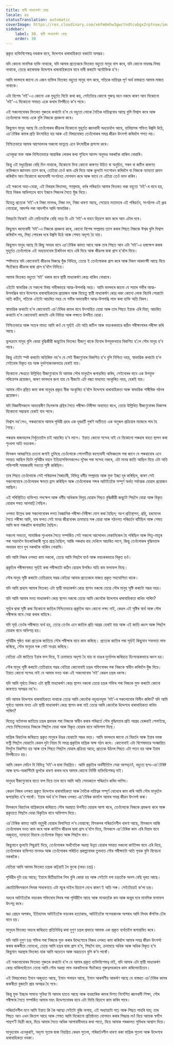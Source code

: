 ```yaml
---
title: স্থায়ী মাধ্যাকর্ষণ কেন্দ্র
locale: as
statusTranslation: automatic
coverImage: https://res.cloudinary.com/xmfm6mhw3gwctndtcubgx2rptnae/image/upload/v1740468922/small_cover_tratado_de_psicologia_revolucionaria_a4c0dca4e0.webp
sidebar:
    label: 30. স্থায়ী মাধ্যাকর্ষণ কেন্দ্র
    order: 30
---
```

প্ৰকৃত ব্যক্তিবিশেষত্ব নথকাৰ বাবে, উদ্দেশ্যৰ ধাৰাবাহিকতা থকাটো অসম্ভৱ।

যদি কোনো মানসিক ব্যক্তি নাথাকে, যদি আমাৰ প্ৰত্যেকৰে ভিতৰত বহুতো মানুহ বাস কৰে, যদি কোনো দায়বদ্ধ বিষয় নাথাকে, তেন্তে কাৰোবাক উদ্দেশ্যৰ ধাৰাবাহিকতাৰ বাবে দাবী কৰাটো অযৌক্তিক হ’ব।

আমি ভালদৰে জানো যে এজন ব্যক্তিৰ ভিতৰত বহুতো মানুহ বাস কৰে, গতিকে দায়িত্বৰ পূৰ্ণ অৰ্থ বাস্তৱতে আমাৰ মাজত নাথাকে।

এটা বিশেষ 'মই'-এ কোনো এক মুহূৰ্তত যিটো কথা কয়, সেইটোৱে কোনো গুৰুত্ব বহন নকৰে কাৰণ আন যিকোনো 'মই'-এ যিকোনো সময়ত একে কথাৰ বিপৰীতে ক’ব পাৰে।

এই সকলোবোৰৰ ভিতৰত গুৰুতৰ কথাটো হ’ল যে বহুতো লোকে নৈতিক দায়িত্ববোধ আছে বুলি বিশ্বাস কৰে আৰু তেওঁলোকে সদায় একে বুলি নিজকে প্ৰবঞ্চনা কৰে।

কিছুমান মানুহ আছে যি তেওঁলোকৰ জীৱনৰ যিকোনো মুহূৰ্তত জ্ঞানবাদী অধ্যয়নলৈ আহে, হাবিয়াসৰ শক্তিত উজ্বলি উঠে, এচ’টেৰিক কামৰ প্ৰতি উৎসাহিত হয় আৰু এই বিষয়বোৰত তেওঁলোকৰ সমগ্ৰ জীৱন উৎসৰ্গা কৰিবলৈ শপত লয়।

নিশ্চিতভাৱে আমাৰ আন্দোলনৰ সকলো ভাতৃয়ে এনে উৎসাহীক প্ৰশংসা কৰে।

এনেকুৱা ভক্ত আৰু নিশ্চিতভাৱে আন্তৰিক লোকৰ কথা শুনিলে আনন্দ অনুভৱ নকৰাকৈ থাকিব নোৱাৰি।

কিন্তু এই মধুচন্দ্ৰিকা বেছি দিন নাথাকে, যিকোনো দিনা কোনো কাৰণত উচিত বা অনুচিত, সৰল বা জটিল কাৰণত ব্যক্তিজনে জ্ঞানবাদ ত্যাগ কৰে, তেতিয়া তেওঁ কাম এৰি দিয়ে আৰু ভুলটো সংশোধন কৰিবলৈ বা নিজকে ন্যায্যতা প্ৰদান কৰিবলৈ আন যিকোনো ৰহস্যবাদী সংগঠনত যোগদান কৰে আৰু ভাবে যে এতিয়া তেওঁ ভাল কৰিব।

এই সকলো অহা-যোৱা, এই নিৰন্তৰ বিদ্যালয়, সম্প্ৰদায়, ধৰ্মৰ পৰিৱৰ্তন আমাৰ ভিতৰত থকা বহুতো ‘মই’-ৰ বাবে হয়, যিয়ে নিজৰ আধিপত্যৰ বাবে ইজনে সিজনৰ সৈতে যুঁজ দিয়ে।

যিহেতু প্ৰত্যেক ‘মই’-ৰে নিজা মানদণ্ড, নিজা মন, নিজা ধাৰণা আছে, সেয়েহে মতামতৰ এই পৰিৱৰ্তন, সংগঠনৰ এই ধ্ৰুৱ নোহোৱা, আদৰ্শৰ পৰা আদৰ্শলৈ আদি স্বাভাৱিক।

বিষয়টো নিজেই এটা মেচিনতকৈ বেছি নহয় যি এটা ‘মই’-ৰ বাহন হিচাপে কাম কৰে আন এটাৰ দৰে।

কিছুমান ৰহস্যবাদী ‘মই’-এ নিজকে প্ৰবঞ্চনা কৰে, কোনো বিশেষ সম্প্ৰদায় ত্যাগ কৰাৰ পিছত নিজকে ঈশ্বৰ বুলি বিশ্বাস কৰিবলৈ লয়, মিছা পোহৰৰ দৰে উজ্বলি উঠে আৰু শেষত অদৃশ্য হৈ যায়।

কিছুমান মানুহ আছে যি কিছু সময়ৰ বাবে এচ’টেৰিক কামত আহে আৰু তাৰ পিছত আন এটা ‘মই’-এ হস্তক্ষেপ কৰাৰ মুহূৰ্তত তেওঁলোকে এই অধ্যয়নবোৰ চিৰদিনৰ বাবে এৰি দিয়ে আৰু জীৱনৰ দ্বাৰা গ্ৰাস হ’বলৈ দিয়ে।

স্পষ্টভাৱে যদি কোনোবাই জীৱনৰ বিৰুদ্ধে যুঁজ নিদিয়ে, তেন্তে ই তেওঁলোকক গ্ৰাস কৰে আৰু বিৰল আকাংক্ষী আছে যিয়ে সঁচাকৈয়ে জীৱনৰ দ্বাৰা গ্ৰাস হ’বলৈ নিদিয়ে।

আমাৰ ভিতৰত বহুতো ‘মই’ থকাৰ বাবে স্থায়ী মাধ্যাকৰ্ষণ কেন্দ্ৰ থাকিব নোৱাৰে।

এইটো স্বাভাৱিক যে সকলো বিষয় গভীৰভাৱে আত্ম-উপলব্ধি নহয়। আমি ভালদৰে জানো যে সত্তাৰ গভীৰ আত্ম-উপলব্ধিৰ বাবে উদ্দেশ্যৰ ধাৰাবাহিকতাৰ প্ৰয়োজন আৰু যিহেতু স্থায়ী মাধ্যাকৰ্ষণ কেন্দ্ৰ থকা কোনো লোক বিচাৰি পোৱাটো অতি কঠিন, গতিকে এইটো আচৰিত নহয় যে গভীৰ অভ্যন্তৰীণ আত্ম-উপলব্ধি লাভ কৰা ব্যক্তি অতি বিৰল।

স্বাভাৱিক কথাটো হ’ল কোনোবাই এচ’টেৰিক কামৰ বাবে উৎসাহিত হোৱা আৰু তাৰ পিছত ইয়াক এৰি দিয়া; আচৰিত কথাটো হ’ল কোনোবাই কামটো এৰি নিদিয়া আৰু লক্ষ্যত উপনীত হোৱা।

নিশ্চিতভাৱে আৰু সত্যৰ নামত আমি কওঁ যে সূৰ্য্যই এটা অতি জটিল আৰু ভয়ংকৰভাৱে কঠিন পৰীক্ষাগাৰৰ পৰীক্ষা কৰি আছে।

ভুলক্ৰমে মানুহ বুলি কোৱা বুদ্ধিজীৱী জন্তুটোৰ ভিতৰত বীজাণু থাকে যিবোৰ উপযুক্তভাৱে বিকশিত হ’লে সৌৰ মানুহ হ’ব পাৰে।

কিন্তু এইটো স্পষ্ট কৰাটো অতিৰিক্ত নহ’ব যে সেই বীজাণুবোৰ বিকশিত হ’ব বুলি নিশ্চিত নহয়, স্বাভাৱিক কথাটো হ’ল সেইবোৰ বিকৃত হয় আৰু দুৰ্ভাগ্যজনকভাৱে হেৰাই যায়।

যিকোনো ক্ষেত্ৰতে উল্লিখিত বীজাণুবোৰে যি আমাক সৌৰ মানুহলৈ ৰূপান্তৰিত কৰিব, সেইবোৰৰ বাবে এক উপযুক্ত পৰিৱেশৰ প্ৰয়োজন, কাৰণ ভালদৰে জনা যায় যে বীজটো এটা বন্ধ্যা মাধ্যমত অংকুৰিত নহয়, হেৰাই যায়।

আমাৰ যৌন গ্ৰন্থিত জমা কৰা মানুহৰ প্ৰকৃত বীজ অংকুৰিত হ’বলৈ উদ্দেশ্যৰ ধাৰাবাহিকতা আৰু স্বাভাৱিক শাৰীৰিক গঠনৰ প্ৰয়োজন।

যদি বিজ্ঞানীসকলে আভ্যন্তৰীণ নিঃসৰণৰ গ্ৰন্থিৰ সৈতে পৰীক্ষা-নিৰীক্ষা অব্যাহত ৰাখে, তেন্তে উল্লিখিত বীজাণুবোৰৰ বিকাশৰ যিকোনো সম্ভাৱনা হেৰাই যাব পাৰে।

বিশ্বাস নহ’লেও, পৰুৱাবোৰে আমাৰ পৃথিৱী গ্ৰহৰ এক দূৰৱৰ্তী পুৰণি অতীতত এক অনুৰূপ প্ৰক্ৰিয়াৰ মাজেৰে পাৰ হৈ গৈছে।

পৰুৱাৰ ৰাজমহলৰ নিখুঁততালৈ চাই আচৰিত হ’ব লাগে। ইয়াত কোনো সন্দেহ নাই যে যিকোনো পৰুৱাৰ বাহত স্থাপন কৰা শৃংখলা অতি ভয়ংকৰ।

যিসকল আৰম্ভণিয়ে চেতনা জগাই তুলিছে তেওঁলোকে পোনপটীয়া ৰহস্যবাদী অভিজ্ঞতাৰ পৰা জানে যে পৰুৱাবোৰ এনে সময়ত আছিল যিটো পৃথিৱীৰ মহান ইতিহাসবিদসকলেও দূৰৈৰ পৰা সন্দেহ নকৰে, এটা মানৱ জাতি আছিল যিয়ে এটা অতি শক্তিশালী সমাজবাদী সভ্যতা সৃষ্টি কৰিছিল।

তাৰ পিছত তেওঁলোকে সেই পৰিয়ালৰ স্বৈৰাচাৰী, বিভিন্ন ধৰ্মীয় সম্প্ৰদায় আৰু মুক্ত ইচ্ছা দূৰ কৰিছিল, কাৰণ সেই সকলোবোৰে তেওঁলোকৰ ক্ষমতা হ্ৰাস কৰিছিল আৰু তেওঁলোকক শব্দৰ আটাইতকৈ সম্পূৰ্ণ অৰ্থত সৰ্বাত্মক হোৱাৰ প্ৰয়োজন আছিল।

এই পৰিস্থিতিত ব্যক্তিগত পদক্ষেপ আৰু ধৰ্মীয় অধিকাৰ বিলুপ্ত হোৱাৰ পিছত বুদ্ধিজীৱী জন্তুটো পিছলৈ যোৱা আৰু বিকৃত হোৱাৰ পথত আগবাঢ়ি গৈছিল।

ওপৰত উল্লেখ কৰা সকলোবোৰৰ লগত বৈজ্ঞানিক পৰীক্ষা-নিৰীক্ষা যোগ কৰা হৈছিল; অংগ প্ৰতিস্থাপন, গ্ৰন্থি, হৰমোনৰ সৈতে পৰীক্ষা আদি, যাৰ ফলত সেই মানৱ জীৱবোৰৰ ক্ৰমান্বয়ে সৰু হোৱা আৰু গঠনগত পৰিৱৰ্তন ঘটিছিল আৰু শেষত আমি জনা পৰুৱালৈ ৰূপান্তৰিত হৈছিল।

সকলো সভ্যতা, সামাজিক শৃংখলাৰ সৈতে সম্পৰ্কিত সেই সকলো আন্দোলন মেকানিকেল হৈ পৰিছিল আৰু পিতৃ-মাতৃৰ পৰা সন্তানলৈ উত্তৰাধিকাৰী সূত্ৰে প্ৰাপ্ত হৈছিল; আজি পৰুৱাৰ বাহ দেখিলে আচৰিত লাগে, কিন্তু তেওঁলোকৰ বুদ্ধিমত্তাৰ অভাৱৰ বাবে দুখ নকৰাকৈ থাকিব নোৱাৰি।

যদি আমি নিজৰ ওপৰত কাম নকৰো, তেন্তে আমি পিছলৈ যাওঁ আৰু ভয়ংকৰভাৱে বিকৃত হওঁ।

প্ৰকৃতিৰ পৰীক্ষাগাৰত সূৰ্য্যই কৰা পৰীক্ষাটো কঠিন হোৱাৰ উপৰিও অতি কম ফলাফল দিছে।

সৌৰ মানুহ সৃষ্টি কৰাটো তেতিয়াহে সম্ভৱ যেতিয়া আমাৰ প্ৰত্যেকৰে মাজত প্ৰকৃত সহযোগিতা থাকে।

যদি আমি প্ৰথমে আমাৰ ভিতৰত এটা স্থায়ী মাধ্যাকৰ্ষণ কেন্দ্ৰ স্থাপন নকৰো তেন্তে সৌৰ মানুহ সৃষ্টি কৰাটো সম্ভৱ নহয়।

যদি আমি আমাৰ মনত মাধ্যাকৰ্ষণ কেন্দ্ৰ স্থাপন নকৰো তেন্তে আমি কেনেকৈ উদ্দেশ্যৰ ধাৰাবাহিকতা ৰাখিব পাৰিম?

সূৰ্য্যৰ দ্বাৰা সৃষ্টি কৰা যিকোনো জাতিৰ নিশ্চিতভাৱে প্ৰকৃতিৰ আন কোনো লক্ষ্য নাই, কেৱল এই সৃষ্টিৰ স্বাৰ্থ আৰু সৌৰ পৰীক্ষাৰ বাবে সেৱা কৰাৰ বাহিৰে।

যদি সূৰ্য্য তেওঁৰ পৰীক্ষাত ব্যৰ্থ হয়, তেন্তে তেওঁৰ এনে জাতিৰ প্ৰতি আগ্ৰহ হেৰাই যায় আৰু এই জাতি ধ্বংস আৰু পিছলৈ যোৱাৰ বাবে অভিশপ্ত হয়।

পৃথিৱীৰ পৃষ্ঠত থকা প্ৰত্যেক জাতিয়ে সৌৰ পৰীক্ষাৰ বাবে কাম কৰিছে। প্ৰত্যেক জাতিৰ পৰা সূৰ্য্যই কিছুমান সফলতা লাভ কৰিছে, সৌৰ মানুহৰ সৰু গোট সংগ্ৰহ কৰিছে।

যেতিয়া এটা জাতিয়ে ইয়াৰ ফল দিয়ে, ই ক্ৰমান্বয়ে অদৃশ্য হৈ যায় বা ডাঙৰ দুৰ্যোগৰ জৰিয়তে হিংসাত্মকভাৱে ধ্বংস হয়।

সৌৰ মানুহ সৃষ্টি কৰাটো তেতিয়াহে সম্ভৱ যেতিয়া কোনোবাই চন্দ্ৰৰ শক্তিবোৰৰ পৰা নিজকে স্বাধীন কৰিবলৈ যুঁজ দিয়ে। ইয়াত কোনো সন্দেহ নাই যে আমাৰ মনত থকা এই সকলোবোৰ ‘মই’ কেৱল চন্দ্ৰৰ ধৰণৰ।

যদি আমি পূৰ্বতে নিজত এটা স্থায়ী মাধ্যাকৰ্ষণ কেন্দ্ৰ স্থাপন নকৰো তেন্তে চন্দ্ৰৰ শক্তিৰ পৰা নিজকে মুক্ত কৰাটো কোনো কাৰণতে অসম্ভৱ নহ’ব।

যদি আমাৰ উদ্দেশ্যৰ ধাৰাবাহিকতা নাথাকে তেন্তে আমি কেনেকৈ বহুবচনযুক্ত ‘মই’-ৰ সকলোবোৰ বিলীন কৰিম? যদি আমি পূৰ্বতে আমাৰ মনত এটা স্থায়ী মাধ্যাকৰ্ষণ কেন্দ্ৰ স্থাপন কৰা নাই তেন্তে আমি কেনেকৈ উদ্দেশ্যৰ ধাৰাবাহিকতা ৰাখিব পাৰিম?

যিহেতু বৰ্তমানৰ জাতিয়ে চন্দ্ৰৰ প্ৰভাৱৰ পৰা নিজকে স্বাধীন কৰাৰ পৰিৱৰ্তে সৌৰ বুদ্ধিমত্তাৰ প্ৰতি আগ্ৰহ হেৰুৱাই পেলাইছে, সেয়ে নিশ্চিতভাৱে নিজকে পিছলৈ যোৱা আৰু বিকৃত হোৱাৰ বাবে অভিশাপ দিছে।

যান্ত্ৰিক বিৱৰ্তনৰ জৰিয়তে প্ৰকৃত মানুহৰ উদ্ভৱ হোৱাটো সম্ভৱ নহয়। আমি ভালদৰে জানো যে বিৱৰ্তন আৰু ইয়াৰ যমজ ভগ্নী পিছলৈ যোৱাটো কেৱল দুটা নিয়ম যি সমগ্ৰ প্ৰকৃতিৰ যান্ত্ৰিক অক্ষ গঠন কৰে। কোনোবাই এটা বিশেষভাৱে সংজ্ঞায়িত বিন্দুলৈ বিকশিত হয় আৰু তাৰ পিছত পিছলৈ যোৱাৰ প্ৰক্ৰিয়া আহে; প্ৰত্যেক উঠনৰ পিছত এটা পতন হয় আৰু ইয়াৰ বিপৰীতেও হয়।

আমি কেৱল মেচিন যি বিভিন্ন ‘মই’-ৰ দ্বাৰা নিয়ন্ত্ৰিত। আমি প্ৰকৃতিৰ অৰ্থনীতিলৈ সেৱা আগবঢ়াওঁ, বহুতো ছদ্ম-এচ’টেৰিষ্ট আৰু ছদ্ম-অকাল্টিষ্টে ভুলকৈ ধাৰণা কৰাৰ দৰে আমাৰ কোনো নিৰ্দিষ্ট ব্যক্তিবিশেষত্ব নাই।

মানুহৰ বীজাণুবোৰে যাতে ফল দিয়ে তাৰ বাবে আমি অতি সোনকালে পৰিৱৰ্তন কৰিব লাগিব।

কেৱল নিজৰ ওপৰত প্ৰকৃত উদ্দেশ্যৰ ধাৰাবাহিকতা আৰু নৈতিক দায়িত্বৰ সম্পূৰ্ণ বোধেৰে কাম কৰি আমি সৌৰ মানুহলৈ ৰূপান্তৰিত হ’ব পাৰোঁ। ইয়াৰ অৰ্থ হ’ল নিজৰ ওপৰত এচ’টেৰিক কামলৈ আমাৰ সমগ্ৰ জীৱন উৎসৰ্গা কৰা।

যিসকলে বিৱৰ্তনৰ যান্ত্ৰিকতাৰ জৰিয়তে সৌৰ অৱস্থাত উপনীত হোৱাৰ আশা ৰাখে, তেওঁলোকে নিজকে প্ৰবঞ্চনা কৰে আৰু প্ৰকৃততে পিছলৈ যোৱা বিকৃতিৰ বাবে অভিশাপ দিয়ে।

এচ’টেৰিক কামত আমি বহুমুখী হোৱাৰ বিলাসিতা ল’ব নোৱাৰো; যিসকলৰ পৰিৱৰ্তনশীল ধাৰণা আছে, যিসকলে আজি তেওঁলোকৰ মনত কাম কৰে আৰু কাইলৈ জীৱনৰ দ্বাৰা গ্ৰাস হ’বলৈ দিয়ে, যিসকলে এচ’টেৰিক কাম এৰি দিয়াৰ বাবে অজুহাত, ন্যায্যতা বিচাৰে তেওঁলোক বিকৃত আৰু পিছলৈ যাব।

কিছুমানে ভুলটো পিছুৱাই দিয়ে, তেওঁলোকৰ অৰ্থনৈতিক অৱস্থা উন্নত হোৱাৰ সময়ত সকলো কাইলৈৰ বাবে এৰি দিয়ে, তেওঁলোকৰ ব্যক্তিগত মানদণ্ড আৰু তেওঁলোকৰ পৰিচিত প্ৰকল্পবোৰৰ তুলনাত সৌৰ পৰীক্ষাটো অতি পৃথক বুলি বিবেচনা নকৰাকৈ।

যেতিয়া আমি আমাৰ ভিতৰত চন্দ্ৰক কঢ়িয়াই লৈ ফুৰো (অহং চন্দ্ৰ)।

পৃথিৱীৰ দুটা চন্দ্ৰ আছে; ইয়াৰে দ্বিতীয়টোক লিথ বুলি কোৱা হয় আৰু সেইটো বগা চন্দ্ৰতকৈ অলপ বেছি দূৰত আছে।

জ্যোতিৰ্বিদসকলে লিথক সাধাৰণতে এটা মচুৰ দাইল হিচাপে দেখে কাৰণ ই অতি সৰু। সেইটোৱেই ক’লা চন্দ্ৰ।

অহংৰ আটাইতকৈ ভয়ংকৰ শক্তিবোৰ লিথৰ পৰা পৃথিৱীলৈ আহে আৰু মানৱতকৈ কম আৰু জন্তুৰ দৰে মানসিক ফলাফল উৎপন্ন কৰে।

ৰঙা প্ৰেছৰ অপৰাধ, ইতিহাসৰ আটাইতকৈ ভয়ংকৰ হত্যাকাণ্ড, আটাইতকৈ সন্দেহজনক অপৰাধ আদি লিথৰ কঁপনিৰ ঢৌৰ বাবে হয়।

মানুহৰ ভিতৰত অহংৰ জৰিয়তে প্ৰতিনিধিত্ব কৰা দুগুণ চন্দ্ৰৰ প্ৰভাৱে আমাক এক প্ৰকৃত ব্যৰ্থতালৈ ৰূপান্তৰিত কৰে।

যদি আমি দুগুণ চন্দ্ৰ শক্তিৰ পৰা নিজকে মুক্ত কৰাৰ উদ্দেশ্যেৰে নিজৰ ওপৰত কাম কৰিবলৈ আমাৰ সমগ্ৰ জীৱন উৎসৰ্গা কৰাৰ জৰুৰীতা নেদেখো, তেন্তে আমি চন্দ্ৰৰ দ্বাৰা গ্ৰাস হ’ম, পিছলৈ যাম, ক্ৰমান্বয়ে অধিক আৰু অধিক বিকৃত হ’ম কিছুমান অৱস্থাৰ ভিতৰত যাক আমি অচেতন আৰু অৱচেতন বুলি ক’ব পাৰোঁ।

এই সকলোবোৰৰ ভিতৰত গুৰুতৰ কথাটো হ’ল যে আমাৰ প্ৰকৃত ব্যক্তিবিশেষত্ব নাই, যদি আমাৰ এটা স্থায়ী মাধ্যাকৰ্ষণ কেন্দ্ৰ থাকিলহেঁতেন তেন্তে আমি সৌৰ অৱস্থা লাভ নকৰালৈকে সঁচাকৈয়ে গুৰুত্বসহকাৰে কাম কৰিলোহেঁতেন।

এই বিষয়বোৰত ইমান অজুহাত আছে, ইমান পলায়ন আছে, ইমান আকৰ্ষণীয় আকৰ্ষণ আছে যে বাস্তৱত এচ’টেৰিক কামৰ জৰুৰীতা বুজাটো প্ৰায় অসম্ভৱ হৈ পৰে।

কিন্তু মুক্ত ইচ্ছাৰ সামান্য সুবিধা যি আমাৰ হাতত আছে আৰু ব্যৱহাৰিক কামৰ দিশত নিৰ্দেশিত জ্ঞানবাদী শিক্ষা, সৌৰ পৰীক্ষাৰ সৈতে সম্পৰ্কিত আমাৰ মহৎ উদ্দেশ্যবোৰৰ বাবে এটা ভিত্তি হিচাপে কাম কৰিব পাৰে।

পৰিৱৰ্তনশীল মনে আমি ইয়াত কি কৈ আছো সেইটো বুজি নাপায়, এই অধ্যায়টো পঢ়ে আৰু পিছত পাহৰি যায়; তাৰ পিছত আন এখন কিতাপ আহে আৰু শেষত আমি যিকোনো প্ৰতিষ্ঠানত যোগদান কৰাৰ সিদ্ধান্ত লওঁ যিয়ে আমাক স্বৰ্গলৈ পাছপ’ৰ্ট বিক্ৰী কৰে, যিয়ে আমাৰ সৈতে অধিক আশাবাদীভাৱে কথা পাতে, যিয়ে আমাক পৰকালত সুবিধাৰ আশ্বাস দিয়ে।

মানুহবোৰ এনেকুৱাই, অদৃশ্য সূতাৰ দ্বাৰা নিয়ন্ত্ৰিত কেৱল পুতলা, পৰিৱৰ্তনশীল ধাৰণা থকা যান্ত্ৰিক পুতলা আৰু উদ্দেশ্যৰ ধাৰাবাহিকতা নথকা।
